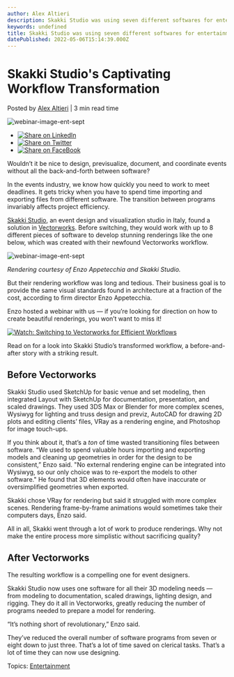 ```yaml
---
author: Alex Altieri
description: Skakki Studio was using seven different softwares for entertainment design and visualization. Now, thanks to Vectorworks, they're down to just three. 
keywords: undefined
title: Skakki Studio was using seven different softwares for entertainment design and visualization. Now, thanks to Vectorworks, they're down to just three.  
datePublished: 2022-05-06T15:14:39.000Z
---
```

  

# Skakki Studio's Captivating Workflow Transformation

 Posted by [Alex Altieri](https://blog.vectorworks.net/author/alex-altieri) | 3 min read time 

![webinar-image-ent-sept](https://blog.vectorworks.net/hubfs/Blog%20Images/190919_Skakki/webinar-image-ent-sept.jpg) 

* [![Share on LinkedIn](https://2659751.fs1.hubspotusercontent-na1.net/hubfs/2659751/michaelDemo/share-LI.png)](http://www.linkedin.com/shareArticle?mini=true&url=https%3A%2F%2Fblog.vectorworks.net%2Fhow-to-make-better-renderings-with-half-the-software)
* [![Share on Twitter](https://2659751.fs1.hubspotusercontent-na1.net/hubfs/2659751/michaelDemo/share-TW.png)](https://www.twitter.com/share?text=Skakki%20Studio's%20Captivating%20Workflow%20Transformation&url=https%3A%2F%2Fblog.vectorworks.net%2Fhow-to-make-better-renderings-with-half-the-software&via=PMGTweets)
* [![Share on FaceBook](https://2659751.fs1.hubspotusercontent-na1.net/hubfs/2659751/michaelDemo/share-FB.png)](https://www.facebook.com/sharer/sharer.php?u=https%3A%2F%2Fblog.vectorworks.net%2Fhow-to-make-better-renderings-with-half-the-software)

Wouldn’t it be nice to design, previsualize, document, and coordinate events without all the back-and-forth between software?

In the events industry, we know how quickly you need to work to meet deadlines. It gets tricky when you have to spend time importing and exporting files from different software. The transition between programs invariably affects project efficiency.

[Skakki Studio](https://skakki.com/), an event design and visualization studio in Italy, found a solution in [Vectorworks](https://www.vectorworks.net/en-US?utm%5Fcampaign=blog&utm%5Fmedium=planetvectorworks&utm%5Fsource=intext&utm%5Fcontent=entsept). Before switching, they would work with up to 8 different pieces of software to develop stunning renderings like the one below, which was created with their newfound Vectorworks workflow.

![webinar-image-ent-sept](https://blog.vectorworks.net/hs-fs/hubfs/Blog%20Images/190919_Skakki/webinar-image-ent-sept.jpg?width=1440&name=webinar-image-ent-sept.jpg)

_Rendering courtesy of Enzo Appetecchia and Skakki Studio._

But their rendering workflow was long and tedious. Their business goal is to provide the same visual standards found in architecture at a fraction of the cost, according to firm director Enzo Appetecchia.

Enzo hosted a webinar with us — if you’re looking for direction on how to create beautiful renderings, you won’t want to miss it!

[![Watch: Switching to Vectorworks for Efficient Workflows](https://no-cache.hubspot.com/cta/default/3018241/670078fc-34ce-4aec-aad6-8c078657b53a.png)](https://cta-redirect.hubspot.com/cta/redirect/3018241/670078fc-34ce-4aec-aad6-8c078657b53a) 

Read on for a look into Skakki Studio’s transformed workflow, a before-and-after story with a striking result.

## Before Vectorworks

Skakki Studio used SketchUp for basic venue and set modeling, then integrated Layout with SketchUp for documentation, presentation, and scaled drawings. They used 3DS Max or Blender for more complex scenes, Wysiwyg for lighting and truss design and previz, AutoCAD for drawing 2D plots and editing clients’ files, VRay as a rendering engine, and Photoshop for image touch-ups.

If you think about it, that’s a _ton_ of time wasted transitioning files between software. “We used to spend valuable hours importing and exporting models and cleaning up geometries in order for the design to be consistent,” Enzo said. "No external rendering engine can be integrated into Wysiwyg, so our only choice was to re-export the models to other software." He found that 3D elements would often have inaccurate or oversimplified geometries when exported.

Skakki chose VRay for rendering but said it struggled with more complex scenes. Rendering frame-by-frame animations would sometimes take their computers days, Enzo said.

All in all, Skakki went through a lot of work to produce renderings. Why not make the entire process more simplistic without sacrificing quality?

## After Vectorworks

The resulting workflow is a compelling one for event designers. 

Skakki Studio now uses one software for all their 3D modeling needs — from modeling to documentation, scaled drawings, lighting design, and rigging. They do it all in Vectorworks, greatly reducing the number of programs needed to prepare a model for rendering.

“It’s nothing short of revolutionary,” Enzo said.

They’ve reduced the overall number of software programs from seven or eight down to just three. That’s a lot of time saved on clerical tasks. That’s a lot of time they can now use designing.

 Topics: [Entertainment](https://blog.vectorworks.net/topic/entertainment) 

  